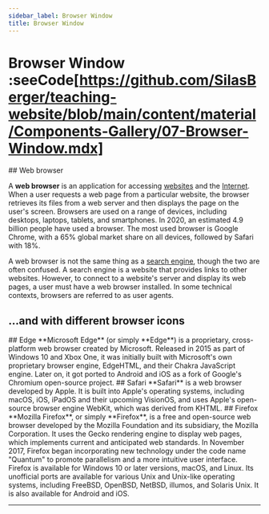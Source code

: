 ```yaml
---
sidebar_label: Browser Window
title: Browser Window
---
```



# Browser Window :seeCode[https://github.com/SilasBerger/teaching-website/blob/main/content/material/Components-Gallery/07-Browser-Window.mdx]
<BrowserWindow url="https://en.wikipedia.org/wiki/Web_browser" browser={Browser.CHROME}>
  ## Web browser

  A **web browser** is an application for accessing [websites](https://en.wikipedia.org/wiki/Website) and the
  [Internet](https://en.wikipedia.org/wiki/Internet). When a user requests a web page from a particular website, the
  browser retrieves its files from a web server and then displays the page on the user's screen. Browsers are used on a
  range of devices, including desktops, laptops, tablets, and smartphones. In 2020, an estimated 4.9 billion people have
  used a browser. The most used browser is Google Chrome, with a 65% global market share on all devices, followed by
  Safari with 18%.

  A web browser is not the same thing as a [search engine](https://en.wikipedia.org/wiki/Search_engine), though the two
  are often confused. A search engine is a website that provides links to other websites. However, to connect to a
  website's server and display its web pages, a user must have a web browser installed. In some technical contexts,
  browsers are referred to as user agents.
</BrowserWindow>

## ...and with different browser icons
<BrowserWindow url="https://de.wikipedia.org/wiki/Microsoft_Edge" browser={Browser.EDGE}>
  ## Edge
  **Microsoft Edge** (or simply **Edge**) is a proprietary, cross-platform web browser created by Microsoft. Released in 2015 as
  part of Windows 10 and Xbox One, it was initially built with Microsoft's own proprietary browser engine, EdgeHTML,
  and their Chakra JavaScript engine. Later on, it got ported to Android and iOS as a fork of Google's Chromium
  open-source project.
</BrowserWindow>

<BrowserWindow url="https://en.wikipedia.org/wiki/Safari_(web_browser)" browser={Browser.SAFARI}>
  ## Safari
  **Safari** is a web browser developed by Apple. It is built into Apple's operating systems, including macOS, iOS,
  iPadOS and their upcoming VisionOS, and uses Apple's open-source browser engine WebKit, which was derived from KHTML.
</BrowserWindow>

<BrowserWindow url="https://en.wikipedia.org/wiki/Firefox" browser={Browser.FIREFOX}>
  ## Firefox
  **Mozilla Firefox**, or simply **Firefox**, is a free and open-source web browser developed by the Mozilla Foundation
  and its subsidiary, the Mozilla Corporation. It uses the Gecko rendering engine to display web pages, which implements
  current and anticipated web standards. In November 2017, Firefox began incorporating new technology under the code
  name "Quantum" to promote parallelism and a more intuitive user interface. Firefox is available for Windows 10 or
  later versions, macOS, and Linux. Its unofficial ports are available for various Unix and Unix-like operating systems,
  including FreeBSD, OpenBSD, NetBSD, illumos, and Solaris Unix. It is also available for Android and iOS.
</BrowserWindow>

---
